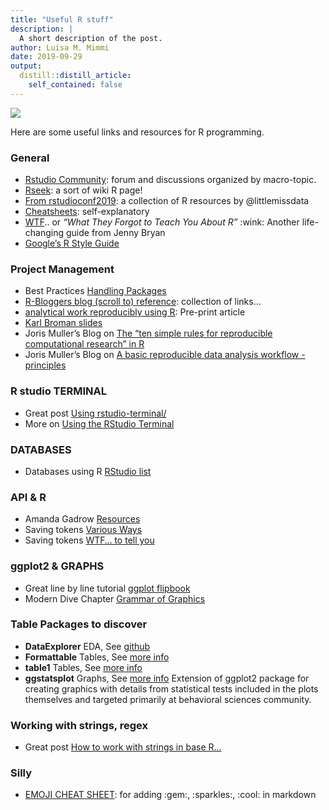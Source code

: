```yaml
---
title: "Useful R stuff"
description: |
  A short description of the post.
author: Luisa M. Mimmi
date: 2019-09-29
output:
  distill::distill_article:
    self_contained: false
---
```


![](dilbertprogramming.png) 

<!-- <img src="Rcupcake.jpg" width="40%"> -->

Here are some useful links and resources for R programming. 




### General

+ [Rstudio Community](https://community.rstudio.com/): forum and discussions organized by macro-topic.
+ [Rseek](https://rseek.org/): a sort of wiki R page!
+ [From rstudioconf2019](https://www.littlemissdata.com/blog/rstudioconf2019): a collection of R resources by @littlemissdata
+ [Cheatsheets](https://www.rstudio.com/resources/cheatsheets/): self-explanatory
+ [WTF](https://whattheyforgot.org/).. or _"What They Forgot to Teach You About R"_ :wink: Another life-changing guide from Jenny Bryan 
+ [Google's R Style Guide](https://google.github.io/styleguide/Rguide.xml) 


### Project Management 

+ Best Practices [Handling Packages](https://blog.revolutionanalytics.com/2015/11/r-projects.html)
+ [R-Bloggers blog (scroll to) reference](https://www.r-bloggers.com/%F0%9F%93%81-project-oriented-workflow/): collection of links...
+ [analytical work reproducibly using R](https://peerj.com/preprints/3192.pdf): Pre-print article
+ [Karl Broman slides](http://kbroman.org/Tools4RR/assets/lectures/06_org_eda_withnotes.pdf)
+ Joris Muller's Blog on [The "ten simple rules for reproducible computational research" in R](http://blog.jom.link/ten_rules_reproductible_research.html)
+ Joris Muller's Blog on [A basic reproducible data analysis workflow - principles](http://blog.jom.link/reproducible_analysis_my_principles.html)



### R studio TERMINAL 

+ Great post [Using rstudio-terminal/](https://jozefhajnala.gitlab.io/r/r905-rstudio-terminal/)
+ More on [Using the RStudio Terminal](https://support.rstudio.com/hc/en-us/articles/115010737148-Using-the-RStudio-Terminal)

### DATABASES

+ Databases using R [RStudio list](https://db.rstudio.com/)

### API & R 

+ Amanda Gadrow [Resources](https://github.com/ajmcoqui/webAPIsR)
+ Saving tokens [Various Ways](https://blog.revolutionanalytics.com/2015/11/how-to-store-and-use-authentication-details-with-r.html)
+ Saving tokens [WTF... to tell you](https://whattheyforgot.org/r-startup.html#rprofile)

### ggplot2 & GRAPHS

+ Great line by line tutorial [ggplot flipbook](https://evamaerey.github.io/ggplot_flipbook/)
+ Modern Dive Chapter [Grammar of Graphics](https://moderndive.com/3-viz.html#grammarofgraphics)



### Table Packages to discover

+ **DataExplorer** EDA,  See [github](https://cran.r-project.org/web/packages/DataExplorer/vignettes/dataexplorer-intro.html)
+ **Formattable** Tables,  See [more info](https://www.littlemissdata.com/blog/prettytables)
+ **table1** Tables,  See [more info](https://cran.r-project.org/web/packages/table1/vignettes/table1-examples.html)
+ **ggstatsplot** Graphs, See [more info](https://github.com/IndrajeetPatil/ggstatsplot) 
Extension of ggplot2 package for creating graphics with details from statistical tests included in the plots themselves and targeted primarily at behavioral sciences community.



### Working with strings, regex

+ Great post [How to work with strings in base R...](https://jozefhajnala.gitlab.io/r/r007-string-manipulation/)



### Silly 

+ [EMOJI CHEAT SHEET](https://www.webfx.com/tools/emoji-cheat-sheet/): for adding :gem:, :sparkles:, :cool: in markdown 
